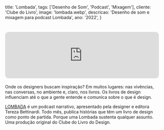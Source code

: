   title: 'Lombada',
  tags: ['Desenho de Som', 'Podcast', 'Mixagem'],
  cliente: 'Clube do Livro',
  image: 'lombada.webp',
  descricao: 'Desenho de som e mixagem para podcast Lombada',
  ano: '2022',
}

# <iframe style="border-radius:12px" src="https://open.spotify.com/embed/episode/3oYDwufa7hnqxQTU8LLzat?utm_source=generator" width="100%" height="152" frameBorder="0" allowfullscreen="" allow="autoplay; clipboard-write; encrypted-media; fullscreen; picture-in-picture" loading="lazy"></iframe>

Onde os designers buscam inspiração? Em muitos lugares: nas vivências, nas conversas, no ambiente e, claro, nos livros. Os livros de design influenciam até o que a gente entende e comunica sobre o que é design.

<a href="https://www.instagram.com/clubedolivrodesign/" target="_blank">LOMBADA</a> é um podcast narrativo, apresentado pela designer e editora Tereza Bettinardi. Todo mês, publica histórias que têm um livro de design como ponto de partida. Porque uma Lombada sustenta qualquer assunto.
Uma produção original do Clube do Livro do Design.
